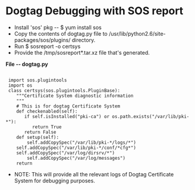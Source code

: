 = Dogtag Debugging with SOS report =

*  Install 'sos' pkg -- $ yum install sos
*  Copy the contents of dogtag.py file to /usr/lib/python2.6/site-packages/sos/plugins/ directory.
*  Run $ sosreport -o certsys
*  Provide the /tmp/sosreport*.tar.xz file that's generated.

'''File -- dogtag.py'''

<pre>

 import sos.plugintools
 import os
 class certsys(sos.plugintools.PluginBase):
    """Certificate System diagnostic information
    """
    # This is for dogtag Certificate System
    def checkenabled(self):
       if self.isInstalled("pki-ca") or os.path.exists("/var/lib/pki-*"):
          return True
       return False
    def setup(self):
        self.addCopySpec("/var/lib/pki-*/logs/*")
	self.addCopySpec("/var/lib/pki-*/conf/*cfg*")
	self.addCopySpec("/var/log/dirsrv/*")
        self.addCopySpec("/var/log/messages")
	return
</pre>

* NOTE: This will provide all the relevant logs of Dogtag Certificate System for debugging purposes.